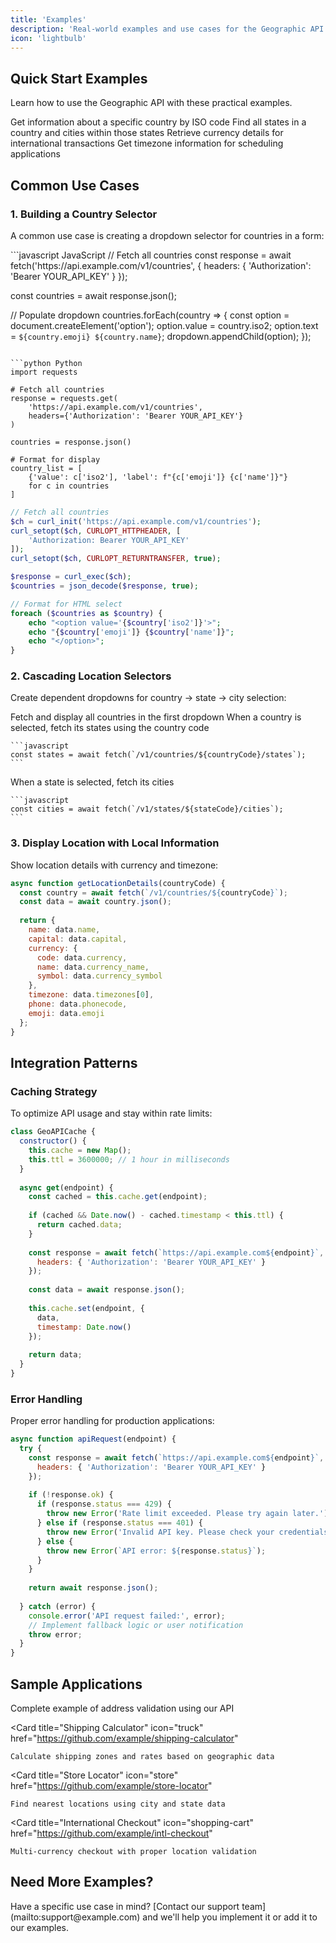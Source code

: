 ```yaml
---
title: 'Examples'
description: 'Real-world examples and use cases for the Geographic API'
icon: 'lightbulb'
---
```


## Quick Start Examples

Learn how to use the Geographic API with these practical examples.

<CardGroup cols={2}>
  <Card title="Basic Country Lookup" icon="globe">
    Get information about a specific country by ISO code
  </Card>
  <Card title="State & City Search" icon="map-location-dot">
    Find all states in a country and cities within those states
  </Card>
  <Card title="Currency Information" icon="dollar-sign">
    Retrieve currency details for international transactions
  </Card>
  <Card title="Timezone Data" icon="clock">
    Get timezone information for scheduling applications
  </Card>
</CardGroup>

## Common Use Cases

### 1. Building a Country Selector

A common use case is creating a dropdown selector for countries in a form:

<CodeGroup>
```javascript JavaScript
// Fetch all countries
const response = await fetch('https://api.example.com/v1/countries', {
  headers: {
    'Authorization': 'Bearer YOUR_API_KEY'
  }
});

const countries = await response.json();

// Populate dropdown
countries.forEach(country => {
  const option = document.createElement('option');
  option.value = country.iso2;
  option.text = `${country.emoji} ${country.name}`;
  dropdown.appendChild(option);
});
```

```python Python
import requests

# Fetch all countries
response = requests.get(
    'https://api.example.com/v1/countries',
    headers={'Authorization': 'Bearer YOUR_API_KEY'}
)

countries = response.json()

# Format for display
country_list = [
    {'value': c['iso2'], 'label': f"{c['emoji']} {c['name']}"}
    for c in countries
]
```

```php PHP
// Fetch all countries
$ch = curl_init('https://api.example.com/v1/countries');
curl_setopt($ch, CURLOPT_HTTPHEADER, [
    'Authorization: Bearer YOUR_API_KEY'
]);
curl_setopt($ch, CURLOPT_RETURNTRANSFER, true);

$response = curl_exec($ch);
$countries = json_decode($response, true);

// Format for HTML select
foreach ($countries as $country) {
    echo "<option value='{$country['iso2']}'>";
    echo "{$country['emoji']} {$country['name']}";
    echo "</option>";
}
```
</CodeGroup>

### 2. Cascading Location Selectors

Create dependent dropdowns for country → state → city selection:

<Steps>
  <Step title="Load Countries">
    Fetch and display all countries in the first dropdown
  </Step>
  
  <Step title="Load States on Country Selection">
    When a country is selected, fetch its states using the country code
    
    ```javascript
    const states = await fetch(`/v1/countries/${countryCode}/states`);
    ```
  </Step>
  
  <Step title="Load Cities on State Selection">
    When a state is selected, fetch its cities
    
    ```javascript
    const cities = await fetch(`/v1/states/${stateCode}/cities`);
    ```
  </Step>
</Steps>

### 3. Display Location with Local Information

Show location details with currency and timezone:

```javascript
async function getLocationDetails(countryCode) {
  const country = await fetch(`/v1/countries/${countryCode}`);
  const data = await country.json();
  
  return {
    name: data.name,
    capital: data.capital,
    currency: {
      code: data.currency,
      name: data.currency_name,
      symbol: data.currency_symbol
    },
    timezone: data.timezones[0],
    phone: data.phonecode,
    emoji: data.emoji
  };
}
```

## Integration Patterns

### Caching Strategy

To optimize API usage and stay within rate limits:

```javascript
class GeoAPICache {
  constructor() {
    this.cache = new Map();
    this.ttl = 3600000; // 1 hour in milliseconds
  }
  
  async get(endpoint) {
    const cached = this.cache.get(endpoint);
    
    if (cached && Date.now() - cached.timestamp < this.ttl) {
      return cached.data;
    }
    
    const response = await fetch(`https://api.example.com${endpoint}`, {
      headers: { 'Authorization': 'Bearer YOUR_API_KEY' }
    });
    
    const data = await response.json();
    
    this.cache.set(endpoint, {
      data,
      timestamp: Date.now()
    });
    
    return data;
  }
}
```

### Error Handling

Proper error handling for production applications:

```javascript
async function apiRequest(endpoint) {
  try {
    const response = await fetch(`https://api.example.com${endpoint}`, {
      headers: { 'Authorization': 'Bearer YOUR_API_KEY' }
    });
    
    if (!response.ok) {
      if (response.status === 429) {
        throw new Error('Rate limit exceeded. Please try again later.');
      } else if (response.status === 401) {
        throw new Error('Invalid API key. Please check your credentials.');
      } else {
        throw new Error(`API error: ${response.status}`);
      }
    }
    
    return await response.json();
    
  } catch (error) {
    console.error('API request failed:', error);
    // Implement fallback logic or user notification
    throw error;
  }
}
```

## Sample Applications

<CardGroup cols={2}>
  <Card 
    title="Address Form Validator" 
    icon="check-circle"
    href="https://github.com/example/address-validator"
  >
    Complete example of address validation using our API
  </Card>
  
  <Card 
    title="Shipping Calculator" 
    icon="truck"
    href="https://github.com/example/shipping-calculator"
  >
    Calculate shipping zones and rates based on geographic data
  </Card>
  
  <Card 
    title="Store Locator" 
    icon="store"
    href="https://github.com/example/store-locator"
  >
    Find nearest locations using city and state data
  </Card>
  
  <Card 
    title="International Checkout" 
    icon="shopping-cart"
    href="https://github.com/example/intl-checkout"
  >
    Multi-currency checkout with proper location validation
  </Card>
</CardGroup>

## Need More Examples?

<Note>
  Have a specific use case in mind? [Contact our support team](mailto:support@example.com) and we'll help you implement it or add it to our examples.
</Note>